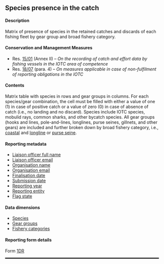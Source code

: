## Species presence in the catch {#DRdataset}

#### Description

Matrix of presence of species in the retained catches and discards of each fishing fleet by gear group and broad fishery category.

#### Conservation and Management Measures

- Res. [15/01](https://www.iotc.org/cmm/resolution-1501-recording-catch-and-effort-data-fishing-vessels-iotc-area-competence) (Annex II) -- _On the recording of catch and effort data by fishing vessels in the IOTC area of competence_
- Res. [18/07](https://www.iotc.org/cmm/resolution-1807-measures-applicable-case-non-fulfilment-reporting-obligations-iotc) (para. 4) -- _On measures applicable in case of non-fulfilment of reporting obligations in the IOTC_ 

#### Contents

Matrix table with species in rows and gear groups in columns. For each species/gear combination, the cell must be filled with either a value of one (1) in case of positive catch or a value of zero (0) in case of absence of catch (i.e., no landing and no discard). Species include IOTC species, mobulid rays, common sharks, and other bycatch species. All gear groups (hooks and lines, pole-and-lines, longlines, purse seines, gillnets, and other gears) are included and further broken down by broad fishery category, i.e., [coastal](#iotccoastalfishery) and [longline](#iotclonglinefishery) or [purse seine](#iotcpurseseinefishery).

#### Reporting metadata

- [Liaison officer full name](#fcname)
- [Liaison officer email](#fcemail)
- [Organisation name](#orgname)
- [Organisation email](#orgemail)
- [Finalisation date](#findate)
- [Submission date](#subdate)
- [Reporting year](#repyear)
- [Reporting entity](#repentity)
- [Flag state](#repflagstate)

#### Data dimensions

- [Species](../domain/biological/#allSpecies)
- [Gear groups](../domain/fisheries/#gearGroups)
- [Fishery categories](../domain/fisheries/#fisheryCategories)

#### Reporting form details

Form [1DR](../forms/#Form_1DR)

<hr style="border:1.5px solid black">

